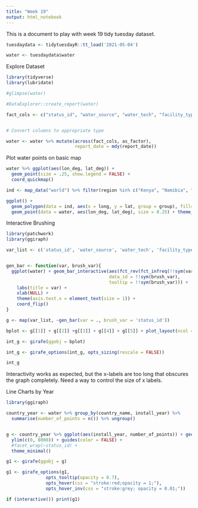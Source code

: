 ```yaml
---
title: "Week 19"
output: html_notebook
---
```


This is a document to play with week 19 tidy tuesday dataset.

```r

tuesdaydata <- tidytuesdayR::tt_load('2021-05-04')

water <- tuesdaydata$water

```

Explore Dataset

```r

library(tidyverse)
library(lubridate)

#glimpse(water)

#DataExplorer::create_report(water)

fact_cols <- c("status_id", "water_source", "water_tech", "facility_type", "country_name")


# Convert columns to appropriate type

water <- water %>% mutate(across(fact_cols, as_factor), 
                          report_date = mdy(report_date))

```


Plot water points on basic map

```r

water %>% ggplot(aes(lon_deg, lat_deg)) + 
  geom_point(size = .25, show.legend = FALSE) +
  coord_quickmap()

ind <- map_data("world") %>% filter(region %in% c("Kenya", "Namibia", "South Africa", "Egypt"))

ggplot() +
  geom_polygon(data = ind, aes(x = long, y = lat, group = group), fill="lightgray", colour = "white") + 
  geom_point(data = water, aes(lon_deg, lat_deg), size = 0.25) + theme_bw()

```


Interactive Brushing

```r

library(patchwork)
library(ggiraph)

var_list <- c('status_id', 'water_source', 'water_tech', 'facility_type', 'country_name')


gen_bar <- function(var, brush_var){
  ggplot(water) + geom_bar_interactive(aes(fct_rev(fct_infreq(!!sym(var))), 
                                       data_id = !!sym(brush_var),
                                       tooltip = !!sym(brush_var))) +
    labs(title = var) +
    xlab(NULL) +
    theme(axis.text.x = element_text(size = 1)) +
    coord_flip()
}

g <- map(var_list, ~gen_bar(var = ., brush_var = 'status_id'))

bplot <- g[[1]] + g[[2]] +g[[3]] + g[[4]] + g[[5]] + plot_layout(ncol = 2)

int_g <- girafe(ggobj = bplot)

int_g <- girafe_options(int_g, opts_sizing(rescale = FALSE))

int_g

```

Interactivity works as expected, but the x-labels are too long that obscures the graph completely. Need a way to control the size of x labels.



Line Charts by Year

```r

library(ggiraph)

country_year <- water %>% group_by(country_name, install_year) %>% 
  summarise(number_of_points = n()) %>% ungroup()


g <- country_year %>% ggplot(aes(install_year, number_of_points)) + geom_line_interactive(aes(tooltip = country_name, color = country_name, data_id = country_name)) + 
  ylim(c(0, 8000)) + guides(color = FALSE) + 
  #facet_wrap(~status_id) +
  theme_minimal()

g1 <- girafe(ggobj = g)

g1 <- girafe_options(g1, 
               opts_tooltip(opacity = 0.7),
               opts_hover(css = "stroke:red;opacity = 1;"),
               opts_hover_inv(css = "stroke:grey; opacity = 0.01;"))

if (interactive()) print(g1)

```

